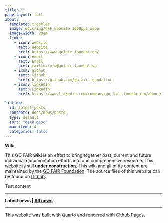 ```yaml
---
title: ""
page-layout: full
about:
  template: trestles
  image: docs/img/GFF_website 1000ppi.webp
  image-width: 20em
  links:
    - icon: website
      text: Website
      href: https://www.gofair.foundation/
    - icon: email
      text: Email
      href: mailto:info@gofair.foundation
    - icon: github
      text: Github
      href: https://github.com/gofair-foundation
    - icon: linkedin
      text: LinkedIn
      href: https://www.linkedin.com/company/go-fair-foundation/about/
  
listing: 
  id: latest-posts
  contents: docs/news/posts 
  type: default 
  sort: "date desc" 
  max-items: 4
  categories: false 
---
```


**Wiki**

This GO FAIR **wiki** is an effort to bring together past, current and future individual documentation efforts into one comprehensive resource. This website is still **under construction**. This wiki and all of its content are maintained by the [GO FAIR Foundation](https://www.gofair.foundation/). The source files of this website can be found on [Github](https://github.com/gofair-foundation/gofair-wiki).

Test content

------------------------------------------------------------------------

**Latest news | [All news](docs/news)**

::: {#latest-posts}
:::

------------------------------------------------------------------------

This website was built with [Quarto](https://quarto.org/) and rendered with [Github Pages](https://pages.github.com/).
